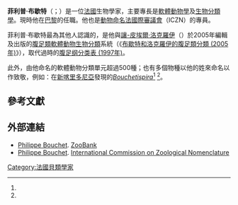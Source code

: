 {{Infobox scientist
|name = 菲利普·布歇特<br />Philippe Bouchet
|image = Philippe Bouchet.jpg
|birth_date = 1953
|birth_place = 
|death_date = 
|death_place = 
|residence = France
|citizenship = 
|nationality = [[法國|法國]]
|ethnicity = 
|fields = [[軟體動物學|軟體動物學]]、[[生物分類學|生物分類學]]
|workplaces = {{link-fr|Muséum National d'Histoire Naturelle|巴黎自然歷史博物館|自然歷史博物館}}
|alma_mater = 
|doctoral_advisor = 
|academic_advisors = 
|doctoral_students = 
|notable_students =
|known_for = 
|author_abbrev_bot =
|author_abbrev_zoo = Bouchet
|influences = 
|influenced = 
|awards = 
|signature = 
|signature_alt = 
|footnotes =
|spouse = 
}}

'''菲利普·布歇特'''（{{lang|fr|'''Philippe Bouchet'''}}；{{bd|1953年||||}}）是一位[[法國|法國]]生物學家，主要專長是[[軟體動物學|軟體動物學]]及[[生物分類學|生物分類學]]。現時他在[[巴黎|巴黎]]的{{link-fr|Muséum National d'Histoire Naturelle|巴黎自然歷史博物館|自然歷史博物館}}任職。他也是[[動物命名法國際審議會|動物命名法國際審議會]]（ICZN）的專員。

菲利普·布歇特最為其他人認識的，是他與[[讓-皮埃爾·洛克羅伊|讓-皮埃爾·洛克羅伊]]（{{lang|fr|Jean-Pierre Rocroi}}）於2005年編輯及出版的[[腹足類|腹足類]][[軟體動物|軟體動物]][[生物分類|生物分類]]系統（《[[布歇特和洛克羅伊的腹足類分類_(2005年)|布歇特和洛克羅伊的腹足類分類 (2005年)]]》），取代過時的[[腹足纲分类表_(1997年)|腹足纲分类表 (1997年)]]。

此外，由他命名的軟體動物分類單元超過500種；也有多個物種以他的姓來命名以作致敬，例如：在[[新喀里多尼亞|新喀里多尼亞]]發現的''[[Bouchetispira|Bouchetispira]]''<ref name="WoRMS_606012" />
<ref name="Kantor 2012" />。

==參考文獻==
{{reflist |refs=
<ref name="Kantor 2012">{{cite journal
 |url=https://academic.oup.com/mollus/article-lookup/doi/10.1093/mollus/eys007
 |last1=Kantor |first1=Yuri I.
 |last2=Strong |first2=Ellen E.
 |last3=Puillandre|first3=Nicolas
 |title=A new lineage of Conoidea (Gastropoda: Neogastropoda) revealed by morphological and molecular data
 |journal=''[[Journal_of_Molluscan_Studies|Journal of Molluscan Studies]]''
 |volume=78 |issue=3 |pages=246-255
 |date=2012-08-01 |accessdate=2017-04-07
 |doi=10.1093/mollus/eys007 |language=en }}</ref>
<ref name="WoRMS_606012">{{cite WoRMS
 |id=606012 |authorlink=WoRMS
 |last=Bouchet |first=Philippe
 |title=''Bouchetispira'' Kantor, Strong & Puillandre, 2012
 |date=2012-07-18 |accessdate=2017-04-07 }}</ref>
}}

==外部連結==
{{Commons category|Philippe Bouchet}}
* [http://zoobank.org/?id=19688460 Philippe Bouchet]. [[ZooBank|ZooBank]]
* [https://web.archive.org/web/20120320025745/http://iczn.org/content/professor-philippe-bouchet Philippe Bouchet]. [[International_Commission_on_Zoological_Nomenclature|International Commission on Zoological Nomenclature]]

{{Authority control}}

[[Category:法國貝類學家|Category:法國貝類學家]]